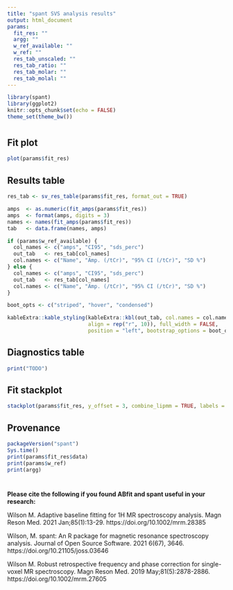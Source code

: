 ```yaml
---
title: "spant SVS analysis results"
output: html_document
params:
  fit_res: ""
  argg: ""
  w_ref_available: ""
  w_ref: ""
  res_tab_unscaled: ""
  res_tab_ratio: ""    
  res_tab_molar: ""
  res_tab_molal: ""
---
```


```r
library(spant)
library(ggplot2)
knitr::opts_chunk$set(echo = FALSE)
theme_set(theme_bw())
```

# {.tabset}

## Fit plot
```r
plot(params$fit_res)
```

## Results table
```r

res_tab <- sv_res_table(params$fit_res, format_out = TRUE)

amps  <- as.numeric(fit_amps(params$fit_res))
amps  <- format(amps, digits = 3)
names <- names(fit_amps(params$fit_res))
tab   <- data.frame(names, amps)

if (params$w_ref_available) {
  col_names <- c("amps", "CI95", "sds_perc")
  out_tab   <- res_tab[col_names]
  col.names <- c("Name", "Amp. (/tCr)", "95% CI (/tCr)", "SD %")
} else {
  col_names <- c("amps", "CI95", "sds_perc")
  out_tab   <- res_tab[col_names]
  col.names <- c("Name", "Amp. (/tCr)", "95% CI (/tCr)", "SD %")
}

boot_opts <- c("striped", "hover", "condensed")

kableExtra::kable_styling(kableExtra::kbl(out_tab, col.names = col.names,
                          align = rep("r", 10)), full_width = FALSE,
                          position = "left", bootstrap_options = boot_opts)
```

## Diagnostics table
```r
print("TODO")
```

## Fit stackplot
```r
stackplot(params$fit_res, y_offset = 3, combine_lipmm = TRUE, labels = TRUE)
```

## Provenance
```r
packageVersion("spant")
Sys.time()
print(params$fit_res$data)
print(params$w_ref)
print(argg)
```

# {-}

**Please cite the following if you found ABfit and spant useful in your research:**

Wilson M. Adaptive baseline fitting for 1H MR spectroscopy analysis. Magn Reson 
Med. 2021 Jan;85(1):13-29. https://doi.org/10.1002/mrm.28385

Wilson, M. spant: An R package for magnetic resonance spectroscopy 
analysis. Journal of Open Source Software. 2021 6(67), 3646. 
https://doi.org/10.21105/joss.03646

Wilson M. Robust retrospective frequency and phase correction for single-voxel 
MR spectroscopy. Magn Reson Med. 2019 May;81(5):2878-2886. 
https://doi.org/10.1002/mrm.27605
